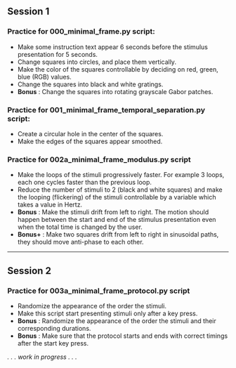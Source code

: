 ## Session 1

### Practice for 000_minimal_frame.py script:

- Make some instruction text appear 6 seconds before the stimulus presentation for 5 seconds.
- Change squares into circles, and place them vertically.
- Make the color of the squares controllable by deciding on red, green, blue (RGB) values.
- Change the squares into black and white gratings.
- **Bonus** : Change the squares into rotating grayscale Gabor patches.

### Practice for 001_minimal_frame_temporal_separation.py script:
- Create a circular hole in the center of the squares.
- Make the edges of the squares appear smoothed.

### Practice for 002a_minimal_frame_modulus.py script

- Make the loops of the stimuli progressively faster. For example 3 loops, each one cycles faster than the previous loop.
- Reduce the number of stimuli to 2 (black and white squares) and make the looping (flickering) of the stimuli controllable by a variable which takes a value in Hertz.
- **Bonus** : Make the stimuli drift from left to right. The motion should happen between the start and end of the stimulus presentation even when the total time is changed by the user.
- **Bonus+** : Make two squares drift from left to right in sinusoidal paths, they should move anti-phase to each other.

___

## Session 2

### Practice for 003a_minimal_frame_protocol.py script
- Randomize the appearance of the order the stimuli.
- Make this script start presenting stimuli only after a key press.
- **Bonus** : Randomize the appearance of the order the stimuli and their corresponding durations.
- **Bonus** : Make sure that the protocol starts and ends with correct timings after the start key press.

*. . . work in progress . . .*
